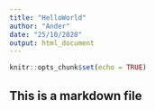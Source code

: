 ```yaml
---
title: "HelloWorld"
author: "Ander"
date: "25/10/2020"
output: html_document
---
```


```r
knitr::opts_chunk$set(echo = TRUE)
```

## This is a markdown file
